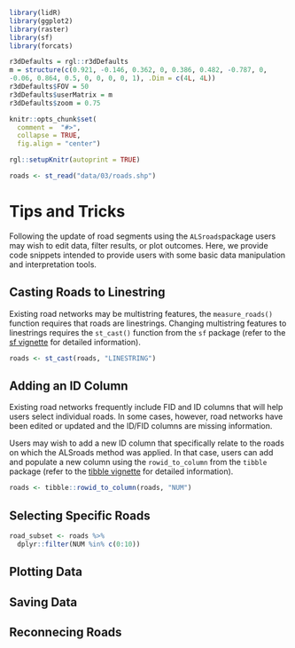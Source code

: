 ```r
library(lidR)
library(ggplot2)
library(raster)
library(sf)
library(forcats)

r3dDefaults = rgl::r3dDefaults
m = structure(c(0.921, -0.146, 0.362, 0, 0.386, 0.482, -0.787, 0, 
-0.06, 0.864, 0.5, 0, 0, 0, 0, 1), .Dim = c(4L, 4L))
r3dDefaults$FOV = 50
r3dDefaults$userMatrix = m
r3dDefaults$zoom = 0.75

knitr::opts_chunk$set(
  comment =  "#>", 
  collapse = TRUE,
  fig.align = "center")

rgl::setupKnitr(autoprint = TRUE)

roads <- st_read("data/03/roads.shp")

```

# Tips and Tricks {#sec-tips-and-tricks}

Following the update of road segments using the `ALSroads`package users may wish to edit data, filter results, or plot outcomes. Here, we provide code snippets intended to provide users with some basic data manipulation and interpretation tools.

## Casting Roads to Linestring

Existing road networks may be multistring features, the `measure_roads()` function requires that roads are linestrings. Changing multistring features to linestrings requires the `st_cast()` function from the `sf` package (refer to the [sf vignette](https://cran.r-project.org/web/packages/sf/sf.pdf) for detailed information).

```r
roads <- st_cast(roads, "LINESTRING")
```

## Adding an ID Column

Existing road networks frequently include FID and ID columns that will help users select individual roads. In some cases, however, road networks have been edited or updated and the ID/FID columns are missing information.

Users may wish to add a new ID column that specifically relate to the roads on which the ALSroads method was applied. In that case, users can add and populate a new column using the `rowid_to_column` from the `tibble` package (refer to the [tibble vignette](https://cloud.r-project.org/web/packages/tibble/tibble.pdf) for detailed information).

``` r
roads <- tibble::rowid_to_column(roads, "NUM")
```

## Selecting Specific Roads

``` r
road_subset <- roads %>%
  dplyr::filter(NUM %in% c(0:10))
```

## Plotting Data

## Saving Data

## Reconnecing Roads
